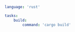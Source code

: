 ```yaml title="<project>/moon.yml" {4,5}
language: 'rust'

tasks:
	build:
		command: 'cargo build'
```
